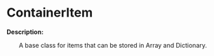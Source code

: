 
# ContainerItem

**Description:**

&emsp;&emsp;A base class for items that can be stored in Array and Dictionary.
